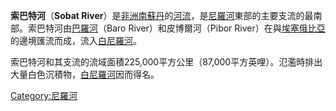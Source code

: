 {{Geobox
| River
<!-- *** Name section *** -->  
| name                        = 索巴特河
| native_name                 = 
| other_name                  = 
<!-- *** Image *** --->
| image                       = Sobat.jpg
| image_caption               = 
<!-- *** Country etc. *** -->
| country                     = [[南蘇丹|南蘇丹]]
| state                       = 上尼羅河
| region                      = 
| district                    = 
| city                        = 
<!-- *** Geography *** -->
| length                      = 354
| length_note                 = 
| watershed                   = 225000
| discharge_location          = Hillet Doleib
| discharge                   = 412
| discharge_max               = 680
| discharge_min               = 99
<!-- *** Source *** -->
| source_name                 = [[巴羅河|巴羅河]]和[[皮博爾河|皮博爾河]]的匯流處
| source_location             = 
| source_district             =
| source_region               = 
| source_state                = Jonglei
| source_country              = Sudan
| source_lat_d                = 8
| source_lat_m                = 26
| source_lat_s                = 10
| source_lat_NS               = N
| source_long_d               = 33
| source_long_m               = 13
| source_long_s               = 7
| source_long_EW              = E
<!-- *** Mouth *** -->
| mouth_name                  = [[白尼羅河|白尼羅河]]
| mouth_location              = 
| mouth_district              =
| mouth_region                = 
| mouth_state                 = Upper Nile
| mouth_country               = Sudan
| mouth_lat_d                 = 9
| mouth_lat_m                 = 22
| mouth_lat_s                 = 2
| mouth_lat_NS                = N
| mouth_long_d                = 31
| mouth_long_m                = 32
| mouth_long_s                = 57
| mouth_long_EW               = E
<!-- *** Tributaries *** -->
| tributary_left              = 
| tributary_left1             = 
| tributary_right             = 
| tributary_right1            = 
<!-- *** Free fields *** -->
| free_name                   =  
| free_value                  = 
<!-- *** Map section *** -->
| map                         = 
| map_size                    =   
| map_caption                 =
}} 

'''索巴特河'''（'''Sobat River'''）是[[非洲|非洲]][[南蘇丹|南蘇丹]]的[[河流|河流]]，是[[尼羅河|尼羅河]]東部的主要支流的最南部。索巴特河由[[巴羅河|巴羅河]]（Baro River）和皮博爾河（Pibor River）在與[[埃塞俄比亞|埃塞俄比亞]]的邊境匯流而成，流入[[白尼羅河|白尼羅河]]。

索巴特河和其支流的流域面積225,000平方公里（87,000平方英哩）。氾濫時排出大量白色沉積物，[[白尼羅河|白尼羅河]]因而得名。

{{南蘇丹河流}}
{{DEFAULTSORT:Sobat}}
[[Category:尼羅河|Category:尼羅河]]